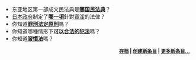 *东亚地区第一部成文民法典是'''[[民法典_(日本)|哪国民法典]]'''？
*[[日本政府|日本政府]]制定了'''[[賣春防止法|哪一項]]'''針對[[賣淫|賣淫]]的法律？
*你知道'''[[罪刑法定原則|罪刑法定原則]]'''嗎？
*你知道哪種情形下'''[[緊急避難|可以合法的犯法]]'''嗎？
*你知道'''[[習慣法|習慣法]]'''嗎？
<div align="right" style="font-size:small;">
'''[[Wikipedia:新条目推荐|存档]] | [[Help:如何创建新页面|创建新条目]] | [[Special:Newpages|更多新条目...]]'''
</div>